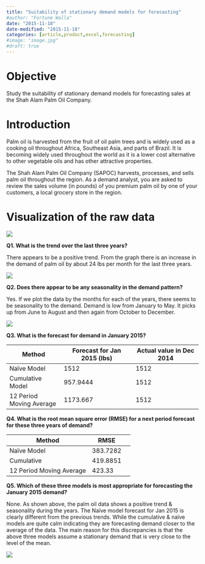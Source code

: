 ---
title: "Suitability of stationary demand models for forecasting"
#author: "Fortune Walla"
date: "2015-11-18"
date-modified: "2015-11-18"
categories: [article,product,excel,forecasting]
#image: "image.jpg"
#draft: true
---
# Objective 

Study the suitability of stationary demand models for forecasting sales at the
Shah Alam Palm Oil Company.

# Introduction

Palm oil is harvested from the fruit of oil palm trees and is widely used as a
cooking oil throughout Africa, Southeast Asia, and parts of Brazil. It is
becoming widely used throughout the world as it is a lower cost alternative to
other vegetable oils and has other attractive properties.

The Shah Alam Palm Oil Company (SAPOC) harvests, processes, and sells palm oil
throughout the region. As a demand analyst, you are asked to review the sales
volume (in pounds) of you premium palm oil by one of your customers, a local
grocery store in the region.

# Visualization of the raw data 

![](a0b469b9abf2c42032068c851e70aa81.png)

**Q1. What is the trend over the last three years?**

There appears to be a positive trend. From the graph there is an increase in the
demand of palm oil by about 24 lbs per month for the last three years.

![](d6300b600473130800c577e600fe9a41.png)

**Q2. Does there appear to be any seasonality in the demand pattern?**

Yes. If we plot the data by the months for each of the years, there seems to be
seasonality to the demand. Demand is low from January to May. It picks up from
June to August and then again from October to December.

![](7e8963b5923d1e0b71940da630ea2e9b.png)

**Q3. What is the forecast for demand in January 2015?**

| **Method**               | **Forecast for Jan 2015 (lbs)**  | **Actual value in Dec 2014**  |
|--------------------------|----------------------------------|-------------------------------|
| Naïve Model              | 1512                             | 1512                          |
| Cumulative Model         | 957.9444                         | 1512                          |
| 12 Period Moving Average | 1173.667                         | 1512                          |

**Q4. What is the root mean square error (RMSE) for a next period forecast for
these three years of demand?**

| **Method**               | **RMSE**  |   |
|--------------------------|-----------|---|
| Naïve Model              | 383.7282  |   |
| Cumulative               | 419.8851  |   |
| 12 Period Moving Average | 423.33    |   |

**Q5. Which of these three models is most appropriate for forecasting the
January 2015 demand?**

None. As shown above, the palm oil data shows a positive trend & seasonality
during the years. The Naïve model forecast for Jan 2015 is clearly different from the previous trends.
While the cumulative & naïve models are quite calm indicating they are
forecasting demand closer to the average of the data. The main reason for this
discrepancies is that the above three models assume a stationary demand that is
very close to the level of the mean.

![](fig4.png)
